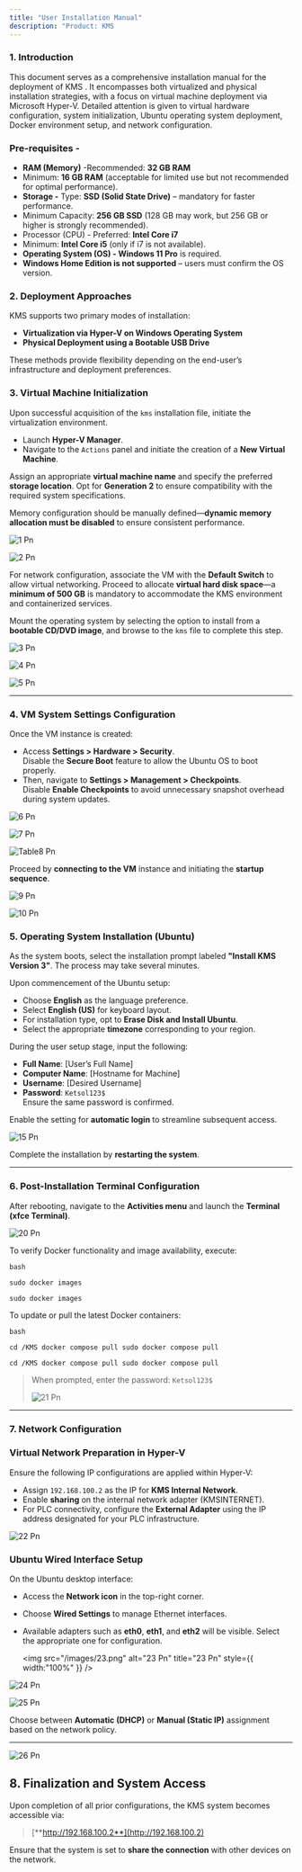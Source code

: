```yaml
---
title: "User Installation Manual"
description: "Product: KMS                                                                                                                                           |  Platform: Hyper-V / Bootable Media                                                                                                                                                                                                                                                                     |  Publisher: KETSOL                                                                                                                                              "
---
```


### **1. Introduction**

This document serves as a comprehensive installation manual for the deployment of KMS . It encompasses both virtualized and physical installation strategies, with a focus on virtual machine deployment via Microsoft Hyper-V. Detailed attention is given to virtual hardware configuration, system initialization, Ubuntu operating system deployment, Docker environment setup, and network configuration.

### Pre-requisites - 

- **RAM (Memory)** -Recommended: **32 GB RAM** 
- Minimum: **16 GB RAM** (acceptable for limited use but not recommended for optimal performance). 
- **Storage -** Type: **SSD (Solid State Drive)** – mandatory for faster performance. 
- Minimum Capacity: **256 GB SSD** (128 GB may work, but 256 GB or higher is strongly recommended). 
- Processor (CPU) - Preferred: **Intel Core i7** 
- Minimum: **Intel Core i5** (only if i7 is not available). 
- **Operating System (OS) - Windows 11 Pro** is required. 
- **Windows Home Edition is not supported** – users must confirm the OS version. 

### **2. Deployment Approaches**

KMS  supports two primary modes of installation:

- **Virtualization via Hyper-V on Windows Operating System**
- **Physical Deployment using a Bootable USB Drive**

These methods provide flexibility depending on the end-user’s infrastructure and deployment preferences.

### **3. Virtual Machine Initialization**

Upon successful acquisition of the `kms` installation file, initiate the virtualization environment.

- Launch **Hyper-V Manager**.
- Navigate to the `Actions` panel and initiate the creation of a **New Virtual Machine**.

Assign an appropriate **virtual machine name** and specify the preferred **storage location**. Opt for **Generation 2** to ensure compatibility with the required system specifications.

Memory configuration should be manually defined—**dynamic memory allocation must be disabled** to ensure consistent performance.

![1 Pn](/images/1.png)

![2 Pn](/images/2.png)

For network configuration, associate the VM with the **Default Switch** to allow virtual networking. Proceed to allocate **virtual hard disk space**—a **minimum of 500 GB** is mandatory to accommodate the KMS environment and containerized services.

Mount the operating system by selecting the option to install from a **bootable CD/DVD image**, and browse to the `kms` file to complete this step.

![3 Pn](/images/3.png)

![4 Pn](/images/4.png)

![5 Pn](/images/5.png)

---

### **4. VM System Settings Configuration**

Once the VM instance is created:

- Access **Settings \> Hardware \> Security**.\
  Disable the **Secure Boot** feature to allow the Ubuntu OS to boot properly.
- Then, navigate to **Settings \> Management \> Checkpoints**.\
  Disable **Enable Checkpoints** to avoid unnecessary snapshot overhead during system updates.

![6 Pn](/images/6.png)

![7 Pn](/images/7.png)

![Table8 Pn](/images/table8.png)

Proceed by **connecting to the VM** instance and initiating the **startup sequence**.

![9 Pn](/images/9.png)

![10 Pn](/images/10.png)

### **5. Operating System Installation (Ubuntu)**

As the system boots, select the installation prompt labeled **"Install KMS Version 3"**. The process may take several minutes.

Upon commencement of the Ubuntu setup:

- Choose **English** as the language preference.
- Select **English (US)** for keyboard layout.
- For installation type, opt to **Erase Disk and Install Ubuntu**.
- Select the appropriate **timezone** corresponding to your region.

During the user setup stage, input the following:

- **Full Name**: [User’s Full Name]
- **Computer Name**: [Hostname for Machine]
- **Username**: [Desired Username]
- **Password**: `Ketsol123$`\
  Ensure the same password is confirmed.

Enable the setting for **automatic login** to streamline subsequent access.

![15 Pn](/images/15.png)

Complete the installation by **restarting the system**.

---

### **6. Post-Installation Terminal Configuration**

After rebooting, navigate to the **Activities menu** and launch the **Terminal (xfce Terminal)**.

![20 Pn](/images/20.png)

To verify Docker functionality and image availability, execute:

```
bash                                                                                                                              

sudo docker images 
```

`sudo docker images `

To update or pull the latest Docker containers:

```
bash                                                                                                                              

cd /KMS docker compose pull sudo docker compose pull
```

`cd /KMS docker compose pull sudo docker compose pull `

> When prompted, enter the password: `Ketsol123$`
>
> ![21 Pn](/images/21.png)

---

### **7. Network Configuration**

### Virtual Network Preparation in Hyper-V

Ensure the following IP configurations are applied within Hyper-V:

- Assign `192.168.100.2` as the IP for **KMS Internal Network**.
- Enable **sharing** on the internal network adapter (KMSINTERNET).
- For PLC connectivity, configure the **External Adapter** using the IP address designated for your PLC infrastructure.

![22 Pn](/images/22.png)

### Ubuntu Wired Interface Setup

On the Ubuntu desktop interface:

- Access the **Network icon** in the top-right corner.
- Choose **Wired Settings** to manage Ethernet interfaces.
- Available adapters such as **eth0**, **eth1**, and **eth2** will be visible. Select the appropriate one for configuration.

  <img
    src="/images/23.png"
    alt="23 Pn"
    title="23 Pn"
    style={{ width:"100%" }}
  />

![24 Pn](/images/24.png)

![25 Pn](/images/25.png)

Choose between **Automatic (DHCP)** or **Manual (Static IP)** assignment based on the network policy.

---

![26 Pn](/images/26.png)

## **8. Finalization and System Access**

Upon completion of all prior configurations, the KMS system becomes accessible via:

> [**http://192.168.100.2**](http://192.168.100.2)

Ensure that the system is set to **share the connection** with other devices on the network.